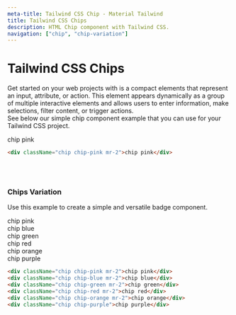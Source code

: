```yaml
---
meta-title: Tailwind CSS Chip - Material Tailwind
title: Tailwind CSS Chips
description: HTML Chip component with Tailwind CSS.
navigation: ["chip", "chip-variation"]
---
```


# Tailwind CSS Chips

Get started on your web projects with is a compact elements that represent an input, attribute, or action. This element appears dynamically as a group of multiple interactive elements and allows users to enter information, make selections, filter content, or trigger actions. 
<br/>
See below our simple chip component example that you can use for your Tailwind CSS project.
<br/>
<ComponentCard id="chip">
  <div className="chip chip-pink mr-2">chip pink</div>
</ComponentCard>

```html showLineNumbers
<div className="chip chip-pink mr-2">chip pink</div>
```
 <br/>
 <br/>

### Chips Variation
Use this example to create a simple and versatile badge component.
<br/>

<ComponentCard id="chip">
<div className="flex">
  <div className="chip chip-pink mr-2">chip pink</div>
  <div className="chip chip-blue mr-2">chip blue</div>
  <div className="chip chip-green mr-2">chip green</div>
  <div className="chip chip-red mr-2">chip red</div>
  <div className="chip chip-orange mr-2">chip orange</div>
  <div className="chip chip-purple">chip purple</div>
</div>
</ComponentCard>

```html showLineNumbers
<div className="chip chip-pink mr-2">chip pink</div>
<div className="chip chip-blue mr-2">chip blue</div>
<div className="chip chip-green mr-2">chip green</div>
<div className="chip chip-red mr-2">chip red</div>
<div className="chip chip-orange mr-2">chip orange</div>
<div className="chip chip-purple">chip purple</div>
```